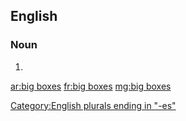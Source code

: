 ==English==

===Noun===
{{head|en|plural|head=[[big]] [[box]]es|singular|big box}}

# {{plural of|big box}}

[[Category:English plurals ending in "-es"]]

[[ar:big boxes]]
[[fr:big boxes]]
[[mg:big boxes]]